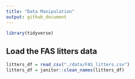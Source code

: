 ```yaml
---
title: "Data Manipulation"
output: github_document
---
```

```r
library(tidyverse)
```

## Load the FAS litters data 

```r
litters_df = read_csv("./data/FAS_litters.csv")
litters_df = janitor::clean_names(litters_df)
```

